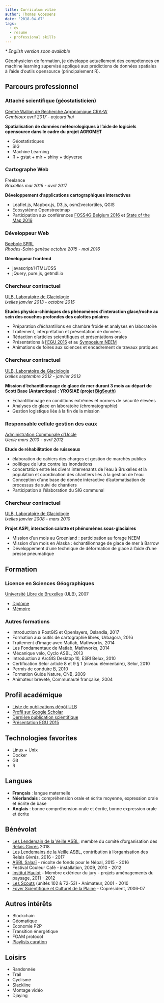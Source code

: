 ```yaml
---
title: Curriculum vitae
author: Thomas Goossens
date: '2018-04-07'
tags:
  - cv
  - resume
  - professional skills
---
```


*\* English version soon available*

Géophysicien de formation, je développe actuellement des compétences en machine learning supervisé appliqué aux prédictions de données spatiales à l'aide d'outils opensource (principalement R).

## Parcours professionnel

### Attaché scientifique (géostatisticien)
[Centre Wallon de Recherche Agronomique CRA-W](http://www.cra.wallonie.be/fr/agromet)  
*Gembloux avril 2017 - aujourd’hui*

__Spatialisation de données météorologiques à l'aide de logiciels opensource dans le cadre du projet AGROMET__

* Géostatistiques
* SIG
* Machine Learning
* R + gstat + mlr + shiny + tidyverse

### Cartographe Web
Freelance  
*Bruxelles mai 2016 - avril 2017*

__Développement d’applications cartographiques interactives__

* Leaflet.js, Mapbox.js, D3.js, osm2vectortiles, QGIS
* Ecosystème Openstreetmap
* Participation aux conférences [FOSS4G Belgium 2016](http://2016.foss4g.be/programme.php) et [State of the Map 2016](http://2016.stateofthemap.org/)

### Développeur Web
[Beebole SPRL](https://beebole.com/)  
*Rhodes-Saint-genèse octobre 2015 - mai 2016*

__Développeur frontend__

* javascript/HTML/CSS
* jQuery, pure.js, getmdl.io

### Chercheur contractuel
[ULB, Laboratoire de Glaciologie](http://dev.ulb.ac.be/glaciol/news.html)  
*Ixelles janvier 2013 - octobre 2015*

__Etudes physico-chimiques des phénomènes d’interaction glace/roche au sein des couches profondes des calottes polaires__

* Préparation d’échantillons en chambre froide et analyses en laboratoire
* Traitement, interprétation et présentation de données
* Rédaction d’articles scientifiques et présentations orales
* Présentations à [l’EGU 2015](http://meetingorganizer.copernicus.org/EGU2015/orals/18012) et au [Symposium NEEM](http://www.isogklima.nbi.ku.dk/arrangementfolder/engelske_arrangementer/2014-04-24-neem-symposium/Agenda_-_final.pdf)
* Animations de foires aux sciences et encadrement de travaux pratiques

### Chercheur contractuel
[ULB, Laboratoire de Glaciologie](http://dev.ulb.ac.be/glaciol/news.html)  
*Ixelles septembre 2012 - janvier 2013*

__Mission d’échantillonnage de glace de mer durant 3 mois au départ de Scott Base (Antarctique) : YROSIAE (projet [BigSouth](http://www.co2.ulg.ac.be/bigsouth/index.htm))__ 

* Echantillonnage  en conditions extrêmes et normes de sécurité élevées
* Analyses de glace en laboratoire (chromatographie)
* Gestion logistique liée à la fin de la mission

### Responsable cellule gestion des eaux
[Administration Communale d’Uccle](http://www.ukkel.be/fr/administration/travaux)  
*Uccle mars 2010 - avril 2012*

__Etude de réhabilitation de ruisseaux__

* élaboration de cahiers des charges et gestion de marchés publics
* politique de lutte contre les inondations
* concertation entre les divers intervenants de l’eau à Bruxelles et la population et coordination des chantiers liés à la gestion de l’eau
* Conception d’une base de donnée interactive d’automatisation de processus  de suivi de chantiers
* Participation à l’élaboration du SIG communal

### Chercheur contractuel
[ULB, Laboratoire de Glaciologie](http://dev.ulb.ac.be/glaciol/news.html)  
*Ixelles  janvier 2008 - mars 2010* 

__Projet ASPI, interaction calotte et phénomènes sous-glaciaires__

* Mission d’un mois au Groenland : participation au forage NEEM
* Mission d’un mois en Alaska : échantillonnage de glace de mer à Barrow
* Développement d’une technique de déformation de glace à l’aide d’une presse pneumatique

## Formation
### Licence en Sciences Géographiques 
[Université Libre de Bruxelles](http://www.ulb.ac.be/) (ULB), 2007

* [Diplôme](./Thomas_Goossens_Certificate.pdf)
* [Mémoire](./Thomas_Goossens_master_thesis.pdf)

###  Autres formations 
* Introduction à PostGIS et Openlayers,  Oslandia, 2017
* Formation aux outils de cartographie libres, Urbagora, 2016
* Traitement d’image avec Matlab, Mathworks, 2014
* Les Fondamentaux de Matlab, Mathworks, 2014
* Mécanique vélo, Cyclo ASBL, 2013
* Introduction à ArcGIS Desktop 10, ESRI Belux, 2010
* Certification Selor article 8 et 9 § 1 (niveau élémentaire), Selor, 2010
* Permis de conduire B, 2010
* Formation Guide Nature, CNB, 2009
* Animateur breveté, Communauté française, 2004

## Profil académique
* [Liste de publications dépôt ULB](http://difusion.ulb.ac.be/vufind/Author/Home?author=Goossens,%20Thomas)
* [Profil sur Google Scholar](https://scholar.google.be/citations?user=oaxDZMwAAAAJ&hl=en)
* [Dernière publication scientifique](https://www.the-cryosphere.net/10/553/2016/)
* [Présentation EGU 2015]()

## Technologies favorites
* Linux + Unix
* Docker
* Git
* R

## Langues
* __Français__ : langue maternelle
* __Néerlandais__ : compréhension orale et écrite moyenne, expression orale et écrite de base
* __Anglais__ : bonne compréhension orale et écrite, bonne expression orale et écrite

## Bénévolat
* [Les Lendemain de la Veille ASBL](http://ldlv.be/), membre du comité d’organisation des [Relais Givrés](http://www.relaisgivres.be/index.php?lang=en) 2018
* [Les Lendemains de la Veille ASBL](http://ldlv.be/), contribution à l’organisation des Relais Givrés, 2016 - 2017
* [ASBL Salaaï](https://www.facebook.com/Salaai-For-Nepal-822646194499092/) - récolte de fonds pour le Népal, 2015 - 2016
* Festival Couleur Café - installation, 2009, 2010 - 2012
* [Institut Haulot](http://www.heldb.be/fr/) - Membre extérieur du jury - projets aménagements du paysage, 2011 - 2012
* [Les Scouts](https://lesscouts.be/) (unités 102 & 72-53) - Animateur, 2001 - 2010
* [Foyer Scientifique et Culturel de la Plaine](https://www.ulb.ac.be/culture/foyers.html) - Coprésident, 2006-07

## Autres intérêts
* Blockchain
* Géomatique
* Economie P2P 
* Transition énergétique
* FOAM protocol
* [Playlists curation](https://open.spotify.com/user/pokyah?si=RG-Qj41LQDaUOoZF4PffsQ)


## Loisirs
* Randonnée
* Trail
* Cyclisme
* Slackline
* Montage vidéo
* Djaying
